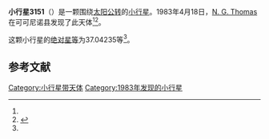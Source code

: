 {{Infobox planet
| bgcolour = #FFFFC0
| name = 3151 Talbot
| symbol = 
| image = 
| caption = 
| discovery = yes
| discovery_ref = 
| discoverer = [[N._G._Thomas|N. G. Thomas]]
| discovery_site = [[可可尼诺县|可可尼诺县]] 
| discovered = 1983年4月18日
| designations = yes
| mp_name = 
| named_after = 
| alt_names = 1983 HF/ 1951 LD / 1980 TA12 / 1980 UP
| mp_category = [[主带小行星|主带小行星]]
| orbit_ref = <ref name="a">[http://ssd.jpl.nasa.gov/sbdb.cgi?sstr=3151 3151 Talbot] {{Wayback|url=http://ssd.jpl.nasa.gov/sbdb.cgi?sstr=3151 |date=20200917210058 }}，小行星數據庫瀏覽器（JPL Small-Body Database Browser）－[[美国国家航空航天局|美国国家航空航天局]]喷气推进实验室</ref>
| epoch = 2456400.5 (2013年4月18日更新)
| aphelion = {{convert|3.1426282|AU|km|3|abbr=on|lk=out}}
| perihelion = {{convert|2.3859198|AU|km|3|abbr=on}}
| semimajor = {{convert|2.7642740|AU|km|3|abbr=on}}
| eccentricity = 0.1368729
| period = 1678.688251 [[日|日]]<br />4.6[[儒略年|儒略年]]
| avg_speed = 
| inclination = 19.51614
| asc_node = 212.53314
| mean_anomaly = 
| arg_peri = 37.04235
| satellites = 
| physical_characteristics = yes
| dimensions = 
| mass = 
| density = 
| surface_grav = 
| escape_velocity = 
| sidereal_day = 
| axial_tilt = 
| pole_ecliptic_lat = 
| pole_ecliptic_lon = 
| albedo = 
| temperatures= 
| temp_name1 = 
| mean_temp_1 = 
| max_temp_1 = 
| temp_name2 = 
| max_temp_2 = 
| spectral_type = 
| abs_magnitude = 37.04235
}}

'''小行星3151'''（{{lang-en|3151 Talbot}}）是一颗围绕[[太阳|太阳]][[公转|公转]]的[[小行星|小行星]]。1983年4月18日，[[N._G._Thomas|N. G. Thomas]]在可可尼诺县发现了此天体<ref name="a" /><ref>{{cite news|title=小行星列表|url=http://cfa-www.harvard.edu/iau/lists/NumberedMPs.txt|accessdate=2013-07-08|newspaper=哈佛大学|archive-date=2008-05-17|archive-url=https://web.archive.org/web/20080517010638/http://cfa-www.harvard.edu/iau/lists/NumberedMPs.txt|dead-url=no}}</ref>。

这颗小行星的[[绝对星等|绝对星等]]为37.04235等<ref name="a" />。

==参考文献==
{{reflist}}
{{Minor Planet Number|[[小行星3150|小行星3150]]|[[小行星3152|小行星3152]]}}

{{小天体}}

[[Category:小行星带天体|Category:小行星带天体]]
[[Category:1983年发现的小行星|Category:1983年发现的小行星]]

{{asteroid-stub}}